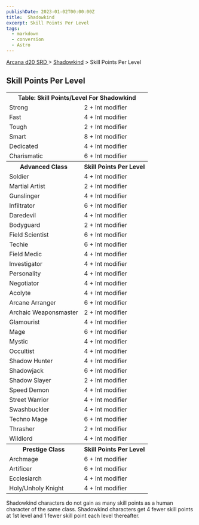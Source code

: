 ```yaml
---
publishDate: 2023-01-02T00:00:00Z
title:  Shadowkind
excerpt: Skill Points Per Level
tags:
  - markdown
  - conversion
  - Astro
---
```


[ Arcana d20 SRD ](/#arcanaD20) > [ Shadowkind](arcana-d20-srd-shadowkind-index) > Skill Points Per Level

##  Skill Points Per Level


<table> <tr> <th colspan="2"> Table: Skill Points/Level For Shadowkind </th> </tr> <tr> <td> Strong </td> <td> 2 + Int modifier </td> </tr> <tr class="shaded"> <td> Fast </td> <td> 4 + Int modifier </td> </tr> <tr> <td> Tough </td> <td> 2 + Int modifier </td> </tr> <tr class="shaded"> <td> Smart </td> <td> 8 + Int modifier </td> </tr> <tr> <td> Dedicated </td> <td> 4 + Int modifier </td> </tr> <tr class="shaded"> <td> Charismatic </td> <td> 6 + Int modifier </td> </tr> <tr> <th> Advanced Class </th> <th> Skill Points Per Level </th> </tr> <tr> <td> Soldier </td> <td> 4 + Int modifier </td> </tr> <tr class="shaded"> <td> Martial Artist </td> <td> 2 + Int modifier </td> </tr> <tr> <td> Gunslinger </td> <td> 4 + Int modifier </td> </tr> <tr class="shaded"> <td> Infiltrator </td> <td> 6 + Int modifier </td> </tr> <tr> <td> Daredevil </td> <td> 4 + Int modifier </td> </tr> <tr class="shaded"> <td> Bodyguard </td> <td> 2 + Int modifier </td> </tr> <tr> <td> Field Scientist </td> <td> 6 + Int modifier </td> </tr> <tr class="shaded"> <td> Techie </td> <td> 6 + Int modifier </td> </tr> <tr> <td> Field Medic </td> <td> 4 + Int modifier </td> </tr> <tr class="shaded"> <td> Investigator </td> <td> 4 + Int modifier </td> </tr> <tr> <td> Personality </td> <td> 4 + Int modifier </td> </tr> <tr class="shaded"> <td> Negotiator </td> <td> 4 + Int modifier </td> </tr> <tr> <td> Acolyte </td> <td> 4 + Int modifier </td> </tr> <tr class="shaded"> <td> Arcane Arranger </td> <td> 6 + Int modifier </td> </tr> <tr> <td> Archaic Weaponsmaster </td> <td> 2 + Int modifier </td> </tr> <tr class="shaded"> <td> Glamourist </td> <td> 4 + Int modifier </td> </tr> <tr> <td> Mage </td> <td> 6 + Int modifier </td> </tr> <tr class="shaded"> <td> Mystic </td> <td> 4 + Int modifier </td> </tr> <tr> <td> Occultist </td> <td> 4 + Int modifier </td> </tr> <tr class="shaded"> <td> Shadow Hunter </td> <td> 4 + Int modifier </td> </tr> <tr> <td> Shadowjack </td> <td> 6 + Int modifier </td> </tr> <tr class="shaded"> <td> Shadow Slayer </td> <td> 2 + Int modifier </td> </tr> <tr> <td> Speed Demon </td> <td> 4 + Int modifier </td> </tr> <tr class="shaded"> <td> Street Warrior </td> <td> 4 + Int modifier </td> </tr> <tr> <td> Swashbuckler </td> <td> 4 + Int modifier </td> </tr> <tr class="shaded"> <td> Techno Mage </td> <td> 6 + Int modifier </td> </tr> <tr> <td> Thrasher </td> <td> 2 + Int modifier </td> </tr> <tr class="shaded"> <td> Wildlord </td> <td> 4 + Int modifier </td> </tr> <tr> <th> Prestige Class </th> <th> Skill Points Per Level </th> </tr> <tr> <td> Archmage </td> <td> 6 + Int modifier </td> </tr> <tr class="shaded"> <td> Artificer </td> <td> 6 + Int modifier </td> </tr> <tr> <td> Ecclesiarch </td> <td> 4 + Int modifier </td> </tr> <tr class="shaded"> <td> Holy/Unholy Knight </td> <td> 4 + Int modifier </td> </tr> </table>



Shadowkind characters do not gain as many skill points as a human character of
the same class. Shadowkind characters get 4 fewer skill points at 1st level
and 1 fewer skill point each level thereafter.

